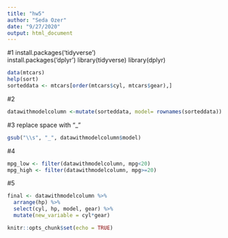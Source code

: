 ```yaml
---
title: "hw5"
author: "Seda Ozer"
date: "9/27/2020"
output: html_document
---
```

#1
install.packages('tidyverse')  
install.packages('dplyr')
library(tidyverse)
library(dplyr)
```r
data(mtcars)
help(sort)
sorteddata <- mtcars[order(mtcars$cyl, mtcars$gear),]
```
#2
```r
datawithmodelcolumn <-mutate(sorteddata, model= rownames(sorteddata))
```
#3
replace space with "_"
```r
gsub("\\s", "_", datawithmodelcolumn$model)
```
#4
```r
mpg_low <- filter(datawithmodelcolumn, mpg<20)
mpg_high <- filter(datawithmodelcolumn, mpg>=20)
```
#5
```r
final <- datawithmodelcolumn %>%
  arrange(hp) %>%
  select(cyl, hp, model, gear) %>%
  mutate(new_variable = cyl*gear)
```
```r
knitr::opts_chunk$set(echo = TRUE)
```

